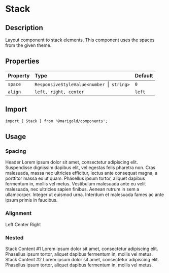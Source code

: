 
<Meta title="Components/Stack" />

# Stack

## Description

Layout component to stack elements. This component uses the spaces from the given theme.

## Properties

| Property | Type                                           | Default |
| :------- | :--------------------------------------------- | :------ |
| `space`  | `ResponsiveStyleValue<number `&#124;` string>` | `0`     |
| `align`  | `left, right, center`                          | `left`  |

## Import

```tsx
import { Stack } from '@marigold/components';
```

## Usage

### Spacing

<Canvas>
  <Story name="Example 1">
    <Stack space="small">
      <Heading>Header</Heading>
      <Text>
        Lorem ipsum dolor sit amet, consectetur adipiscing elit. Suspendisse
        dignissim dapibus elit, vel egestas felis pharetra non. Cras malesuada,
        massa nec ultricies efficitur, lectus ante consequat magna, a porttitor
        massa ex ut quam.
      </Text>
      <Text>
        Phasellus ipsum tortor, aliquet dapibus fermentum in, mollis vel metus.
        Vestibulum malesuada ante eu velit malesuada, nec ultricies sapien
        finibus. Aenean rutrum in sem a ullamcorper. Integer ut euismod urna.
        Interdum et malesuada fames ac ante ipsum primis in faucibus.
      </Text>
    </Stack>
  </Story>
</Canvas>

### Alignment

<Canvas>
  <Story name="Example 2">
    <Stack space="xsmall">
      <Text
        className={useStyles({ width: '100px', border: '1px solid', p: 2 })}
      >
        Left
      </Text>
    </Stack>
    <Stack space="xsmall" align="center">
      <Text
        className={useStyles({ width: '100px', border: '1px solid', p: 2 })}
      >
        Center
      </Text>
    </Stack>
    <Stack space="xsmall" align="right">
      <Text
        className={useStyles({ width: '100px', border: '1px solid', p: 2 })}
      >
        Right
      </Text>
    </Stack>
  </Story>
</Canvas>

### Nested

<Canvas>
  <Story name="Example 3">
    <Stack space="medium">
      <Stack space="small">
        <Heading>Stack Content #1</Heading>
        <Text>Lorem ipsum dolor sit amet, consectetur adipiscing elit.</Text>
        <Text>
          Phasellus ipsum tortor, aliquet dapibus fermentum in, mollis vel
          metus.
        </Text>
      </Stack>
      <Stack space="small">
        <Heading>Stack Content #2</Heading>
        <Text>Lorem ipsum dolor sit amet, consectetur adipiscing elit.</Text>
        <Text>
          Phasellus ipsum tortor, aliquet dapibus fermentum in, mollis vel
          metus.
        </Text>
      </Stack>
    </Stack>
  </Story>
</Canvas>
